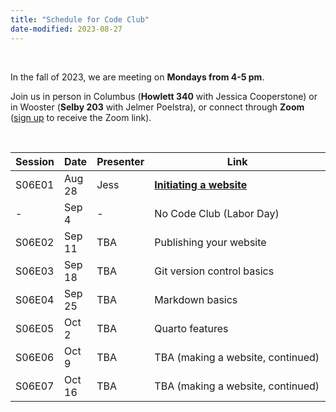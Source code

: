 ```yaml
---
title: "Schedule for Code Club"
date-modified: 2023-08-27
---
```


<br>

In the fall of 2023, we are meeting on **Mondays from 4-5 pm**.

Join us in person in Columbus (**Howlett 340** with Jessica Cooperstone)
or in Wooster (**Selby 203** with Jelmer Poelstra),
or connect through **Zoom**
([sign up](https://forms.gle/eYkMvmJShrcANUrt5) to receive the Zoom link).

<br>

| Session | Date    | Presenter | Link                                                          |
|---------|---------|-----------|---------------------------------------------------------------|
| S06E01  | Aug 28  | Jess      | [**Initiating a website**](/posts/website_01_initiation/)     |
| -       | Sep 4   | -         | No Code Club (Labor Day)                                      |
| S06E02  | Sep 11  | TBA       | Publishing your website                                   |
| S06E03  | Sep 18  | TBA       | Git version control basics                                |
| S06E04  | Sep 25  | TBA       | Markdown basics                                           |
| S06E05  | Oct 2  | TBA        | Quarto features                                           |
| S06E06  | Oct 9  | TBA        | TBA (making a website, continued)                         |
| S06E07  | Oct 16  | TBA       | TBA (making a website, continued)                         |
